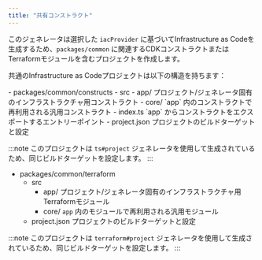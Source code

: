 ```yaml
---
title: "共有コンストラクト"
---
```





このジェネレータは選択した `iacProvider` に基づいてInfrastructure as Codeを生成するため、`packages/common` に関連するCDKコンストラクトまたはTerraformモジュールを含むプロジェクトを作成します。

共通のInfrastructure as Codeプロジェクトは以下の構造を持ちます：

<Infrastructure>
<Fragment slot="cdk">
<FileTree>
  - packages/common/constructs
    - src
      - app/ プロジェクト/ジェネレータ固有のインフラストラクチャ用コンストラクト
      - core/ `app` 内のコンストラクトで再利用される汎用コンストラクト
      - index.ts `app` からコンストラクトをエクスポートするエントリーポイント
    - project.json プロジェクトのビルドターゲットと設定
</FileTree>

:::note
このプロジェクトは <Link path="/guides/typescript-project">`ts#project`</Link> ジェネレータを使用して生成されているため、同じビルドターゲットを設定します。
:::
</Fragment>
<Fragment slot="terraform">
<FileTree>
  - packages/common/terraform
    - src
      - app/ プロジェクト/ジェネレータ固有のインフラストラクチャ用Terraformモジュール
      - core/ `app` 内のモジュールで再利用される汎用モジュール
    - project.json プロジェクトのビルドターゲットと設定
</FileTree>

:::note
このプロジェクトは <Link path="/guides/terraform-project">`terraform#project`</Link> ジェネレータを使用して生成されているため、同じビルドターゲットを設定します。
:::
</Fragment>
</Infrastructure>